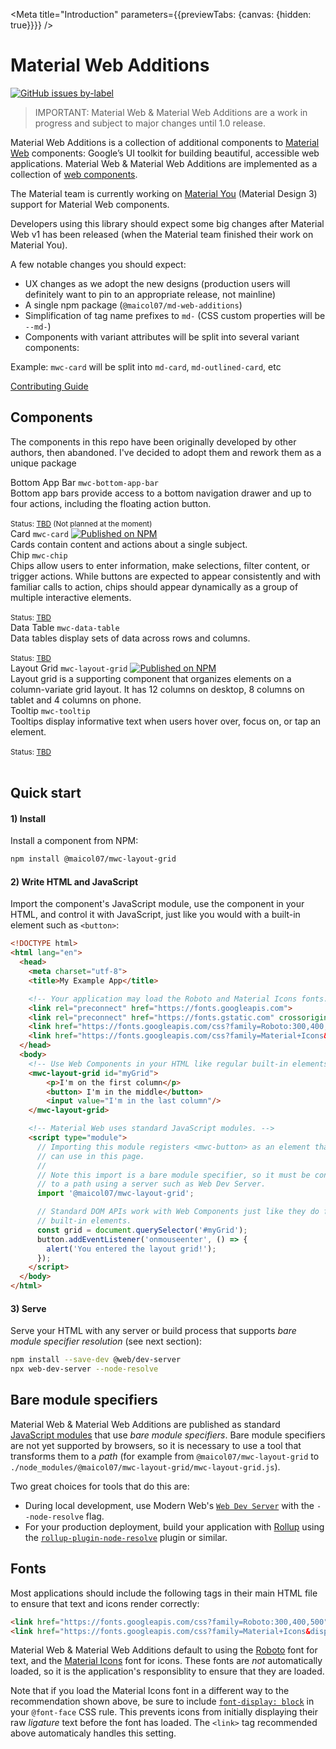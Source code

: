 


<Meta title="Introduction" parameters={{previewTabs: {canvas: {hidden: true}}}} />


# Material Web Additions
[![GitHub issues by-label](https://img.shields.io/github/issues-raw/maicol07/material-web-additions/Type:%20Bug)](https://github.com/maicol07/material-web-additions/issues?q=is%3Aissue+is%3Aopen+label%3A%22Type%3A+Bug%22)

> IMPORTANT: Material Web & Material Web Additions are a work in progress and subject to major changes until 1.0 release.

Material Web Additions is a collection of additional components to [Material Web](https://github.com/material-components/material-web)
components: Google’s UI toolkit for building beautiful, accessible web applications. Material Web & Material Web
Additions are implemented as a collection
of [web components](https://developer.mozilla.org/en-US/docs/Web/Web_Components).

The Material team is currently working on [Material You](https://material.io/blog/announcing-material-you) (Material
Design 3) support for Material Web components.

Developers using this library should expect some big changes after Material Web v1 has been released (when the Material
team finished their work on Material You).

A few notable changes you should expect:

- UX changes as we adopt the new designs (production users will definitely want to pin to an appropriate release, not
mainline)
- A single npm package (`@maicol07/md-web-additions`)
- Simplification of tag name prefixes to `md-` (CSS custom properties will be `--md-`)
- Components with variant attributes will be split into several variant components:

Example: `mwc-card` will be split into `md-card`, `md-outlined-card`, etc

[Contributing Guide](#Contributing)

## Components

The components in this repo have been originally developed by other authors, then abandoned. I've decided to adopt them
and rework them as a unique package

<mwc-layout-grid>
    <mwc-card outlined>
        <mwc-card-primary-action disabled>
            <mwc-card-media style={{'--mdc-card-media-background-image': 'url("https://lh3.googleusercontent.com/_wVZOGd-J2P8egccQlY_MI6w01npq0bfNY1zVlvWjYqPFFjLP8G0ZNcCEkB572LMGT-GkptT_rVZRgj4jSn7ibRN02pMhCIG4Qjy4A=w1064-v0")'}} />
            <div className="component-card__header">
                <div className="components-card-header">
                    <div className="demo-card__title components-card-header-title">
                        <span className="components-card-header-title-text">Bottom App Bar <code>mwc-bottom-app-bar</code></span>
                    </div>
                    <div className="demo-card__subtitle">
                        <span>Bottom app bars provide access to a bottom navigation drawer and up to four actions, including the floating action button.</span>
                        <br/><br/>
                        <small>Status: <a target="_blank" href="https://github.com/material-components/material-components-web-components/issues/298">TBD</a> (Not planned at the moment)</small>
                    </div>
                </div>
            </div>
        </mwc-card-primary-action>
    </mwc-card>
    <mwc-card outlined>
        <mwc-card-primary-action onClick={linkTo('Card')}>
            <mwc-card-media style={{'--mdc-card-media-background-image': 'url("https://github.com/material-components/material-components-web/raw/master/packages/mdc-card/images/card-elevated.png")'}} />
            <div className="component-card__header">
                <div className="components-card-header">
                    <div className="demo-card__title components-card-header-title">
                        <span className="components-card-header-title-text">Card <code>mwc-card</code></span>
                        <a target="_blank" href="https://www.npmjs.com/package/@maicol07/mwc-card">
                            <img src="https://img.shields.io/npm/v/@maicol07/mwc-card.svg" alt="Published on NPM"/>
                        </a>
                    </div>
                    <div className="demo-card__subtitle">
                        <span>Cards contain content and actions about a single subject.</span>
                    </div>
                </div>
            </div>
        </mwc-card-primary-action>
        <a href="https://github.com/maicol07/material-web-additions/packages/card" title="Go to source code" target="_blank" slot="icon">
            <mwc-icon-button icon="code" aria-label="Go to source code"/>
        </a>
        <a href="https://github.com/material-components/material-web/blob/mwc-card/packages/card" title="Go to original repo (Material web repo - mwc-card branch)" target="_blank" slot="icon">
            <mwc-icon-button icon="source" aria-label="Go to original repo"/>
        </a>
    </mwc-card>
    <mwc-card outlined>
        <mwc-card-primary-action disabled>
            <mwc-card-media style={{'--mdc-card-media-background-image': 'url("https://lh3.googleusercontent.com/nIlSfsCutvqK4ZGO91rq9ktUX90a6t7zQhf7KFH-3RXL7gMcUDrLVFafgDr82PgnbiBuwLn8t1vvVcL66wHp9p5VYocPI-7fYb9w=w1064-v0")'}} />
            <div className="component-card__header">
                <div className="components-card-header">
                    <div className="demo-card__title components-card-header-title">
                        <span className="components-card-header-title-text">Chip <code>mwc-chip</code></span>
                    </div>
                    <div className="demo-card__subtitle">
                        <span>Chips allow users to enter information, make selections, filter content, or trigger actions. While buttons are expected to appear consistently and with familiar calls to action, chips should appear dynamically as a group of multiple interactive elements.</span>
                        <br/><br/>
                        <small>Status: <a target="_blank" href="https://github.com/material-components/material-components-web-components/issues/418">TBD</a></small>
                    </div>
                </div>
            </div>
        </mwc-card-primary-action>
    </mwc-card>
    <mwc-card outlined>
        <mwc-card-primary-action disabled>
            <mwc-card-media style={{'--mdc-card-media-background-image': 'url("https://github.com/material-components/material-components-web/raw/master/packages/mdc-data-table/images/data-table-hero.png")'}} />
            <div className="component-card__header">
                <div className="components-card-header">
                    <div className="demo-card__title components-card-header-title">
                        <span className="components-card-header-title-text">Data Table <code>mwc-data-table</code></span>
                    </div>
                    <div className="demo-card__subtitle">
                        <span>Data tables display sets of data across rows and columns.</span>
                        <br/><br/>
                        <small>Status: <a target="_blank" href="https://github.com/material-components/material-components-web-components/issues/386">TBD</a></small>
                    </div>
                </div>
            </div>
        </mwc-card-primary-action>
    </mwc-card>
    <mwc-card outlined>
        <mwc-card-primary-action onClick={linkTo('Layout Grid')}>
            <mwc-card-media style={{'--mdc-card-media-background-image': `url("${LayoutGridImage}")`}} />
            <div className="component-card__header">
                <div className="components-card-header">
                    <div className="demo-card__title components-card-header-title">
                        <span className="components-card-header-title-text">Layout Grid <code>mwc-layout-grid</code></span>
                        <a target="_blank" href="https://www.npmjs.com/package/@maicol07/mwc-layout-grid">
                            <img src="https://img.shields.io/npm/v/@maicol07/mwc-layout-grid.svg" alt="Published on NPM"/>
                        </a>
                    </div>
                    <div className="demo-card__subtitle">
                        <span>
                            Layout grid is a supporting component that organizes elements on a column-variate grid layout.
                            It has 12 columns on desktop, 8 columns on tablet and 4 columns on phone.
                        </span>
                    </div>
                </div>
            </div>
        </mwc-card-primary-action>
        <a href="https://github.com/maicol07/material-web-additions/packages/layout-grid" title="Go to source code" target="_blank" slot="icon">
            <mwc-icon-button icon="code" aria-label="Go to source code"/>
        </a>
        <a href="https://github.com/chromakey-io/mwc-layout-grid" title="Go to original repo (Chromakey - mwc-layout-grid)" target="_blank" slot="icon">
            <mwc-icon-button icon="source" aria-label="Go to original repo"/>
        </a>
    </mwc-card>
    <mwc-card outlined>
        <mwc-card-primary-action disabled>
            <mwc-card-media style={{'--mdc-card-media-background-image': 'url("https://lh3.googleusercontent.com/duoMsnozKjVDWvdKT25cpk9hO612I8nws7A3Bv-9NPBV8Kt8XP4ystWxdODf5uP4bDChjbT5M7Jqtbc6PoadSXF4aFmwUd7HU3bWSg=w1064-v0")'}} />
            <div className="component-card__header">
                <div className="components-card-header">
                    <div className="demo-card__title components-card-header-title">
                        <span className="components-card-header-title-text">Tooltip <code>mwc-tooltip</code></span>
                    </div>
                    <div className="demo-card__subtitle">
                        <span>Tooltips display informative text when users hover over, focus on, or tap an element.</span>
                        <br/><br/>
                        <small>Status: <a target="_blank" href="https://github.com/material-components/material-components-web-components/issues/1499">TBD</a></small>
                    </div>
                </div>
            </div>
        </mwc-card-primary-action>
    </mwc-card>
</mwc-layout-grid>
<br/>

## Quick start

#### 1) Install
Install a component from NPM:

```sh
npm install @maicol07/mwc-layout-grid
```

#### 2) Write HTML and JavaScript
Import the component's JavaScript module, use the component in your HTML, and control it with JavaScript, just like you
would with a built-in element such as `<button>`:

```html
<!DOCTYPE html>
<html lang="en">
  <head>
    <meta charset="utf-8">
    <title>My Example App</title>

    <!-- Your application may load the Roboto and Material Icons fonts. -->
    <link rel="preconnect" href="https://fonts.googleapis.com">
    <link rel="preconnect" href="https://fonts.gstatic.com" crossorigin>
    <link href="https://fonts.googleapis.com/css?family=Roboto:300,400,500" rel="stylesheet">
    <link href="https://fonts.googleapis.com/css?family=Material+Icons&display=block" rel="stylesheet">
  </head>
  <body>
    <!-- Use Web Components in your HTML like regular built-in elements. -->
    <mwc-layout-grid id="myGrid">
        <p>I'm on the first column</p>
        <button> I'm in the middle</button>
        <input value="I'm in the last column"/>
    </mwc-layout-grid>

    <!-- Material Web uses standard JavaScript modules. -->
    <script type="module">
      // Importing this module registers <mwc-button> as an element that you
      // can use in this page.
      //
      // Note this import is a bare module specifier, so it must be converted
      // to a path using a server such as Web Dev Server.
      import '@maicol07/mwc-layout-grid';

      // Standard DOM APIs work with Web Components just like they do for
      // built-in elements.
      const grid = document.querySelector('#myGrid');
      button.addEventListener('onmouseenter', () => {
        alert('You entered the layout grid!');
      });
    </script>
  </body>
</html>
```

#### 3) Serve
Serve your HTML with any server or build process that supports *bare module specifier resolution* (see next section):

```sh
npm install --save-dev @web/dev-server
npx web-dev-server --node-resolve
```

## Bare module specifiers
Material Web & Material Web Additions are published as
standard [JavaScript modules](https://developer.mozilla.org/en-US/docs/Web/JavaScript/Guide/Modules) that use *bare
module specifiers*. Bare module specifiers are not yet supported by browsers, so it is necessary to use a tool that
transforms them to a *path* (for example from `@maicol07/mwc-layout-grid`
to `./node_modules/@maicol07/mwc-layout-grid/mwc-layout-grid.js`).

Two great choices for tools that do this are:

- During local development, use Modern Web's [`Web Dev Server`](https://modern-web.dev/docs/dev-server/overview/) with
the `--node-resolve` flag.
- For your production deployment, build your application with [Rollup](https://rollupjs.org/guide/en/) using
the [`rollup-plugin-node-resolve`](https://github.com/rollup/rollup-plugin-node-resolve) plugin or similar.

## Fonts
Most applications should include the following tags in their main HTML file to ensure that text and icons render
correctly:

```html
<link href="https://fonts.googleapis.com/css?family=Roboto:300,400,500" rel="stylesheet">
<link href="https://fonts.googleapis.com/css?family=Material+Icons&display=block" rel="stylesheet">
```

Material Web & Material Web Additions default to using the [Roboto](https://fonts.google.com/specimen/Roboto) font for
text, and the [Material Icons](https://google.github.io/material-design-icons/) font for icons. These fonts are *not*
automatically loaded, so it is the application's responsiblity to ensure that they are loaded.

Note that if you load the Material Icons font in a different way to the recommendation shown above, be sure to
include [`font-display: block`](https://google.github.io/material-design-icons/) in your `@font-face` CSS rule. This
prevents icons from initially displaying their raw *ligature* text before the font has loaded. The `<link>` tag
recommended above automaticaly handles this setting.
